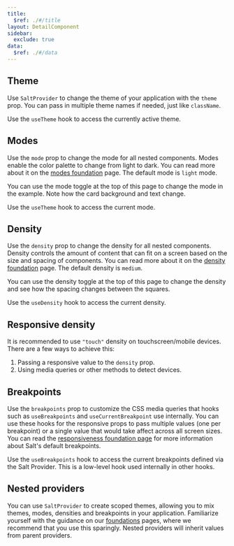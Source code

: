 ```yaml
---
title:
  $ref: ./#/title
layout: DetailComponent
sidebar:
  exclude: true
data:
  $ref: ./#/data
---
```


<LivePreviewControls>

<LivePreview componentName="salt-provider" exampleName="Theme" >

## Theme

Use `SaltProvider` to change the theme of your application with the `theme` prop. You can pass in multiple theme names if needed, just like `className`.

Use the `useTheme` hook to access the currently active theme.

</LivePreview>

<LivePreview componentName="salt-provider" exampleName="Modes" >

## Modes

Use the `mode` prop to change the mode for all nested components. Modes enable the color palette to change from light to dark. You can read more about it on the [modes foundation](/salt/foundations/modes) page. The default mode is `light` mode.

You can use the mode toggle at the top of this page to change the mode in the example. Note how the card background and text change.

Use the `useTheme` hook to access the current mode.

</LivePreview>

<LivePreview componentName="salt-provider" exampleName="Density" >

## Density

Use the `density` prop to change the density for all nested components. Density controls the amount of content that can fit on a screen based on the size and spacing of components. You can read more about it on the [density foundation](/salt/foundations/density) page. The default density is `medium`.

You can use the density toggle at the top of this page to change the density and see how the spacing changes between the squares.

Use the `useDensity` hook to access the current density.

</LivePreview>

<LivePreview componentName="salt-provider" exampleName="DensityResponsive" >

## Responsive density

It is recommended to use `"touch"` density on touchscreen/mobile devices. There are a few ways to achieve this:

1. Passing a responsive value to the `density` prop.
2. Using media queries or other methods to detect devices.

</LivePreview>

<LivePreview componentName="salt-provider" exampleName="Breakpoints" >

## Breakpoints

Use the `breakpoints` prop to customize the CSS media queries that hooks such as `useBreakpoints` and `useCurrentBreakpoint` use internally. You can use these hooks for the responsive props to pass multiple values (one per breakpoint) or a single value that would take affect across all screen sizes. You can read the [responsiveness foundation page](/salt/foundations/responsiveness) for more information about Salt's default breakpoints.

Use the `useBreakpoints` hook to access the current breakpoints defined via the Salt Provider. This is a low-level hook used internally in other hooks.

</LivePreview>

<LivePreview componentName="salt-provider" exampleName="NestedProviders" >

## Nested providers

You can use `SaltProvider` to create scoped themes, allowing you to mix themes, modes, densities and breakpoints in your application. Familiarize yourself with the guidance on our [foundations](/salt/foundations/index) pages, where we recommend that you use this sparingly. Nested providers will inherit values from parent providers.

</LivePreview>

</LivePreviewControls>
